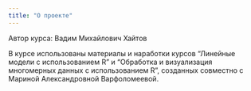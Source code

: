 ```yaml
---
title: "О проекте"
---
```


Автор курса: Вадим Михайлович Хайтов

В курсе использованы материалы и наработки курсов "Линейные модели с использованием R" и "Обработка и визуализация многомерных данных с использованием R", созданных совместно с Мариной Александровной Варфоломеевой.    